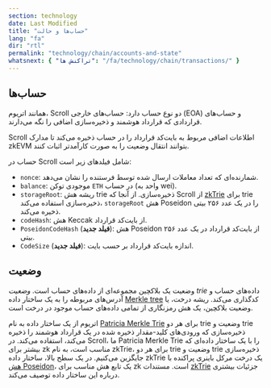 ```yaml
---
section: technology
date: Last Modified
title: "حساب‌ها و حالت"
lang: "fa"
dir: "rtl"
permalink: "technology/chain/accounts-and-state"
whatsnext: { "تراکنش ها": "/fa/technology/chain/transactions/" }
---
```


## حساب‌ها

همانند اتریوم، Scroll دو نوع حساب دارد: حساب‌های خارجی (EOA) و حساب‌های قراردادی که قرارداد هوشمند و ذخیره‌سازی اضافی را نگه می‌دارند.

Scroll اطلاعات اضافی مربوط به بایت‌کد قرارداد را در حساب ذخیره می‌کند تا مدارک zkEVM بتوانند انتقال وضعیت را به صورت کارآمدتر اثبات کنند.

حساب در Scroll شامل فیلدهای زیر است:

- `nonce`: شمارنده‌ای که تعداد معاملات ارسال شده توسط فرستنده را نشان می‌دهد.
- `balance`: موجودی توکن `ETH` در حساب (واحد به wei).
- `storageRoot`: ریشه هش trie ذخیره‌سازی. از آنجا که Scroll از [zkTrie](/technology/sequencer/zktrie) برای trie ذخیره‌سازی استفاده می‌کند، `storageRoot` هش Poseidon را در یک عدد ۲۵۶ بیتی ذخیره می‌کند.
- `codeHash`: هش Keccak از بایت‌کد قرارداد.
- `PoseidonCodeHash` (**فیلد جدید**): هش Poseidon از بایت‌کد قرارداد در یک عدد ۲۵۶ بیتی.
- `CodeSize` (**فیلد جدید**): اندازه بایت‌کد قرارداد بر حسب بایت.

## وضعیت

وضعیت یک بلاکچین مجموعه‌ای از داده‌های حساب است. _وضعیت trie_ داده‌های حساب و آدرس‌های مربوطه را به یک ساختار داده [Merkle tree](https://en.wikipedia.org/wiki/Merkle_tree) کدگذاری می‌کند. ریشه درخت، یا وضعیت بلاکچین، یک هش رمزنگاری از تمامی داده‌های حساب موجود در درخت است.

اتریوم از یک ساختار داده به نام [Patricia Merkle Trie](https://ethereum.org/en/developers/docs/data-structures-and-encoding/patricia-merkle-trie/) برای هر دو trie وضعیت و trie ذخیره‌سازی که ورودی‌های کلید-مقدار ذخیره شده در یک قرارداد هوشمند را ذخیره می‌کند، استفاده می‌کند. در Scroll، ما Patricia Merkle Trie را با یک ساختار داده‌ای که بیشتر برای zk مناسب است، به نام zkTrie، برای هر دو trie وضعیت و trie ذخیره‌سازی جایگزین می‌کنیم. در یک سطح بالا، ساختار داده zkTrie یک درخت مرکل باینری پراکنده با [هش Poseidon](https://eprint.iacr.org/2019/458.pdf)، یک تابع هش مناسب برای zk است. مستندات [zkTrie](/technology/sequencer/zktrie) جزئیات بیشتری درباره این ساختار داده توصیف می‌کند.